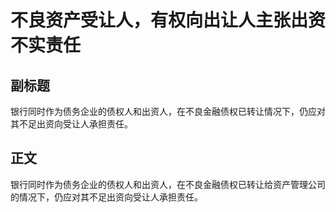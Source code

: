 # 不良资产受让人，有权向出让人主张出资不实责任
## 副标题
银行同时作为债务企业的债权人和出资人，在不良金融债权已转让情况下，仍应对其不足出资向受让人承担责任。
## 正文
银行同时作为债务企业的债权人和出资人，在不良金融债权已转让给资产管理公司的情况下，仍应对其不足出资向受让人承担责任。